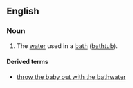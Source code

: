 ==English==

===Noun===
{{en-noun}}

# The [[water]] used in a [[bath]] ([[bathtub]]).

====Derived terms====
* [[throw the baby out with the bathwater]]